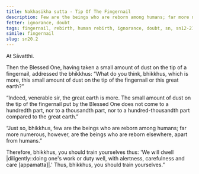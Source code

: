 ```yaml
---
title: Nakhasikha sutta - Tip Of The Fingernail
description: Few are the beings who are reborn among humans; far more numerous, however, are the beings who are reborn elsewhere, apart from humans.
fetter: ignorance, doubt
tags: fingernail, rebirth, human rebirth, ignorance, doubt, sn, sn12-21, sn20
simile: fingernail
slug: sn20.2
---
```


At Sāvatthi.

Then the Blessed One, having taken a small amount of dust on the tip of a fingernail, addressed the bhikkhus: “What do you think, bhikkhus, which is more, this small amount of dust on the tip of the fingernail or this great earth?”

“Indeed, venerable sir, the great earth is more. The small amount of dust on the tip of the fingernail put by the Blessed One does not come to a hundredth part, nor to a thousandth part, nor to a hundred-thousandth part compared to the great earth.”

“Just so, bhikkhus, few are the beings who are reborn among humans; far more numerous, however, are the beings who are reborn elsewhere, apart from humans.”

Therefore, bhikkhus, you should train yourselves thus: 'We will dwell |diligently::doing one's work or duty well, with alertness, carefulness and care [appamatta]|.' Thus, bhikkhus, you should train yourselves.”